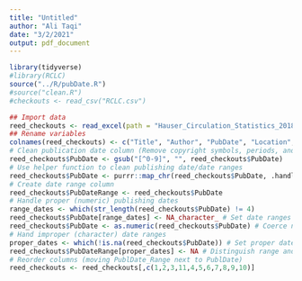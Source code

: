 ```yaml
---
title: "Untitled"
author: "Ali Taqi"
date: "3/2/2021"
output: pdf_document
---
```


```r
library(tidyverse)
#library(RCLC)
source("../R/pubDate.R")
#source("clean.R")
#checkouts <- read_csv("RCLC.csv")
```

```r
## Import data 
reed_checkouts <- read_excel(path = "Hauser_Circulation_Statistics_2018-2020.xlsx")
## Rename variables
colnames(reed_checkouts) <- c("Title", "Author", "PubDate", "Location", "Barcode", "Call_No", "Copies", "Loaned", "Returned", "Patron")
# Clean publication date column (Remove copyright symbols, periods, and collapse multiple dates)
reed_checkouts$PubDate <- gsub("[^0-9]", "", reed_checkouts$PubDate)
# Use helper function to clean publishing date/date ranges
reed_checkouts$PubDate <- purrr::map_chr(reed_checkouts$PubDate, .handleDATE)
# Create date range column
reed_checkouts$PubDateRange <- reed_checkouts$PubDate
# Handle proper (numeric) publishing dates
range_dates <- which(str_length(reed_checkouts$PubDate) != 4)
reed_checkouts$PubDate[range_dates] <- NA_character_ # Set date ranges to NA in numeric column (to coerce into numeric)
reed_checkouts$PubDate <- as.numeric(reed_checkouts$PubDate) # Coerce numeric
# Hand improper (character) date ranges
proper_dates <- which(!is.na(reed_checkouts$PubDate)) # Set proper dates to NA in range column (to avoid repetition)
reed_checkouts$PubDateRange[proper_dates] <- NA # Distinguish range and proper date columns 
# Reorder columns (moving PublDate_Range next to PublDate)
reed_checkouts <- reed_checkouts[,c(1,2,3,11,4,5,6,7,8,9,10)]
```

